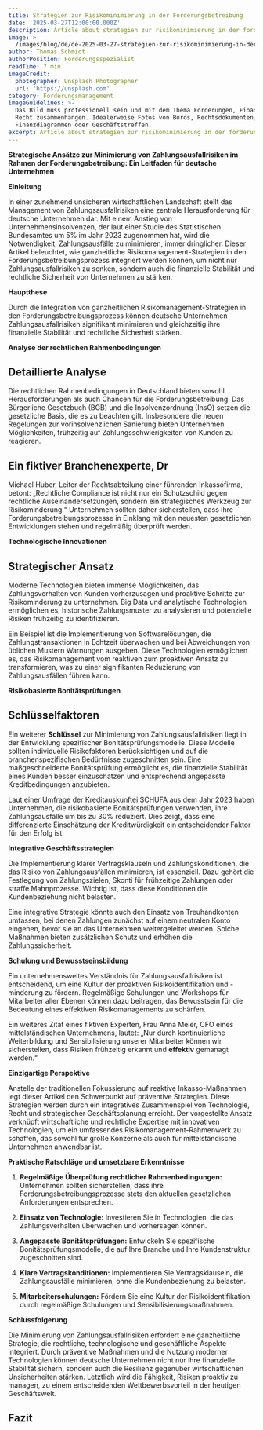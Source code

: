 ```yaml
---
title: Strategien zur Risikominimierung in der Forderungsbetreibung
date: '2025-03-27T12:00:00.000Z'
description: Article about strategien zur risikominimierung in der forderungsbetreibung
image: >-
  /images/blog/de/de-2025-03-27-strategien-zur-risikominimierung-in-der-forderungsbetreibung-1743103094395.jpg
author: Thomas Schmidt
authorPosition: Forderungsspezialist
readTime: 7 min
imageCredit:
  photographer: Unsplash Photographer
  url: 'https://unsplash.com'
category: Forderungsmanagement
imageGuidelines: >-
  Das Bild muss professionell sein und mit dem Thema Forderungen, Finanzen oder
  Recht zusammenhängen. Idealerweise Fotos von Büros, Rechtsdokumenten,
  Finanzdiagrammen oder Geschäftstreffen.
excerpt: Article about strategien zur risikominimierung in der forderungsbetreibung
---
```

**Strategische Ansätze zur Minimierung von Zahlungsausfallrisiken im Rahmen der Forderungsbetreibung: Ein Leitfaden für deutsche Unternehmen**

**Einleitung**

In einer zunehmend unsicheren wirtschaftlichen Landschaft stellt das Management von Zahlungsausfallrisiken eine zentrale Herausforderung für deutsche Unternehmen dar. Mit einem Anstieg von Unternehmensinsolvenzen, der laut einer Studie des Statistischen Bundesamtes um 5% im Jahr 2023 zugenommen hat, wird die Notwendigkeit, Zahlungsausfälle zu minimieren, immer dringlicher. Dieser Artikel beleuchtet, wie ganzheitliche Risikomanagement-Strategien in den Forderungsbetreibungsprozess integriert werden können, um nicht nur Zahlungsausfallrisiken zu senken, sondern auch die finanzielle Stabilität und rechtliche Sicherheit von Unternehmen zu stärken.

**Hauptthese**

Durch die Integration von ganzheitlichen Risikomanagement-Strategien in den Forderungsbetreibungsprozess können deutsche Unternehmen Zahlungsausfallrisiken signifikant minimieren und gleichzeitig ihre finanzielle Stabilität und rechtliche Sicherheit stärken.

**Analyse der rechtlichen Rahmenbedingungen**

## Detaillierte Analyse

Die rechtlichen Rahmenbedingungen in Deutschland bieten sowohl Herausforderungen als auch Chancen für die Forderungsbetreibung. Das Bürgerliche Gesetzbuch (BGB) und die Insolvenzordnung (InsO) setzen die gesetzliche Basis, die es zu beachten gilt. Insbesondere die neuen Regelungen zur vorinsolvenzlichen Sanierung bieten Unternehmen Möglichkeiten, frühzeitig auf Zahlungsschwierigkeiten von Kunden zu reagieren.

## Ein fiktiver Branchenexperte, Dr

Michael Huber, Leiter der Rechtsabteilung einer führenden Inkassofirma, betont: „Rechtliche Compliance ist nicht nur ein Schutzschild gegen rechtliche Auseinandersetzungen, sondern ein strategisches Werkzeug zur Risikominderung.“ Unternehmen sollten daher sicherstellen, dass ihre Forderungsbetreibungsprozesse in Einklang mit den neuesten gesetzlichen Entwicklungen stehen und regelmäßig überprüft werden.

**Technologische Innovationen**

## Strategischer Ansatz

Moderne Technologien bieten immense Möglichkeiten, das Zahlungsverhalten von Kunden vorherzusagen und proaktive Schritte zur Risikominderung zu unternehmen. Big Data und analytische Technologien ermöglichen es, historische Zahlungsmuster zu analysieren und potenzielle Risiken frühzeitig zu identifizieren.

Ein Beispiel ist die Implementierung von Softwarelösungen, die Zahlungstransaktionen in Echtzeit überwachen und bei Abweichungen von üblichen Mustern Warnungen ausgeben. Diese Technologien ermöglichen es, das Risikomanagement vom reaktiven zum proaktiven Ansatz zu transformieren, was zu einer signifikanten Reduzierung von Zahlungsausfällen führen kann.

**Risikobasierte Bonitätsprüfungen**

## Schlüsselfaktoren

Ein weiterer **Schlüssel** zur Minimierung von Zahlungsausfallrisiken liegt in der Entwicklung spezifischer Bonitätsprüfungsmodelle. Diese Modelle sollten individuelle Risikofaktoren berücksichtigen und auf die branchenspezifischen Bedürfnisse zugeschnitten sein. Eine maßgeschneiderte Bonitätsprüfung ermöglicht es, die finanzielle Stabilität eines Kunden besser einzuschätzen und entsprechend angepasste Kreditbedingungen anzubieten.

Laut einer Umfrage der Kreditauskunftei SCHUFA aus dem Jahr 2023 haben Unternehmen, die risikobasierte Bonitätsprüfungen verwenden, ihre Zahlungsausfälle um bis zu 30% reduziert. Dies zeigt, dass eine differenzierte Einschätzung der Kreditwürdigkeit ein entscheidender Faktor für den Erfolg ist.

**Integrative Geschäftsstrategien**

Die Implementierung klarer Vertragsklauseln und Zahlungskonditionen, die das Risiko von Zahlungsausfällen minimieren, ist essenziell. Dazu gehört die Festlegung von Zahlungszielen, Skonti für frühzeitige Zahlungen oder straffe Mahnprozesse. Wichtig ist, dass diese Konditionen die Kundenbeziehung nicht belasten.

Eine integrative Strategie könnte auch den Einsatz von Treuhandkonten umfassen, bei denen Zahlungen zunächst auf einem neutralen Konto eingehen, bevor sie an das Unternehmen weitergeleitet werden. Solche Maßnahmen bieten zusätzlichen Schutz und erhöhen die Zahlungssicherheit.

**Schulung und Bewusstseinsbildung**

Ein unternehmensweites Verständnis für Zahlungsausfallrisiken ist entscheidend, um eine Kultur der proaktiven Risikoidentifikation und -minderung zu fördern. Regelmäßige Schulungen und Workshops für Mitarbeiter aller Ebenen können dazu beitragen, das Bewusstsein für die Bedeutung eines effektiven Risikomanagements zu schärfen.

Ein weiteres Zitat eines fiktiven Experten, Frau Anna Meier, CFO eines mittelständischen Unternehmens, lautet: „Nur durch kontinuierliche Weiterbildung und Sensibilisierung unserer Mitarbeiter können wir sicherstellen, dass Risiken frühzeitig erkannt und **effektiv** gemanagt werden.“

**Einzigartige Perspektive**

Anstelle der traditionellen Fokussierung auf reaktive Inkasso-Maßnahmen legt dieser Artikel den Schwerpunkt auf präventive Strategien. Diese Strategien werden durch ein integratives Zusammenspiel von Technologie, Recht und strategischer Geschäftsplanung erreicht. Der vorgestellte Ansatz verknüpft wirtschaftliche und rechtliche Expertise mit innovativen Technologien, um ein umfassendes Risikomanagement-Rahmenwerk zu schaffen, das sowohl für große Konzerne als auch für mittelständische Unternehmen anwendbar ist.

**Praktische Ratschläge und umsetzbare Erkenntnisse**

1. **Regelmäßige Überprüfung rechtlicher Rahmenbedingungen:** Unternehmen sollten sicherstellen, dass ihre Forderungsbetreibungsprozesse stets den aktuellen gesetzlichen Anforderungen entsprechen.

2. **Einsatz von Technologie:** Investieren Sie in Technologien, die das Zahlungsverhalten überwachen und vorhersagen können.

3. **Angepasste Bonitätsprüfungen:** Entwickeln Sie spezifische Bonitätsprüfungsmodelle, die auf Ihre Branche und Ihre Kundenstruktur zugeschnitten sind.

4. **Klare Vertragskonditionen:** Implementieren Sie Vertragsklauseln, die Zahlungsausfälle minimieren, ohne die Kundenbeziehung zu belasten.

5. **Mitarbeiterschulungen:** Fördern Sie eine Kultur der Risikoidentifikation durch regelmäßige Schulungen und Sensibilisierungsmaßnahmen.

**Schlussfolgerung**

Die Minimierung von Zahlungsausfallrisiken erfordert eine ganzheitliche Strategie, die rechtliche, technologische und geschäftliche Aspekte integriert. Durch präventive Maßnahmen und die Nutzung moderner Technologien können deutsche Unternehmen nicht nur ihre finanzielle Stabilität sichern, sondern auch die Resilienz gegenüber wirtschaftlichen Unsicherheiten stärken. Letztlich wird die Fähigkeit, Risiken proaktiv zu managen, zu einem entscheidenden Wettbewerbsvorteil in der heutigen Geschäftswelt.


## Fazit
